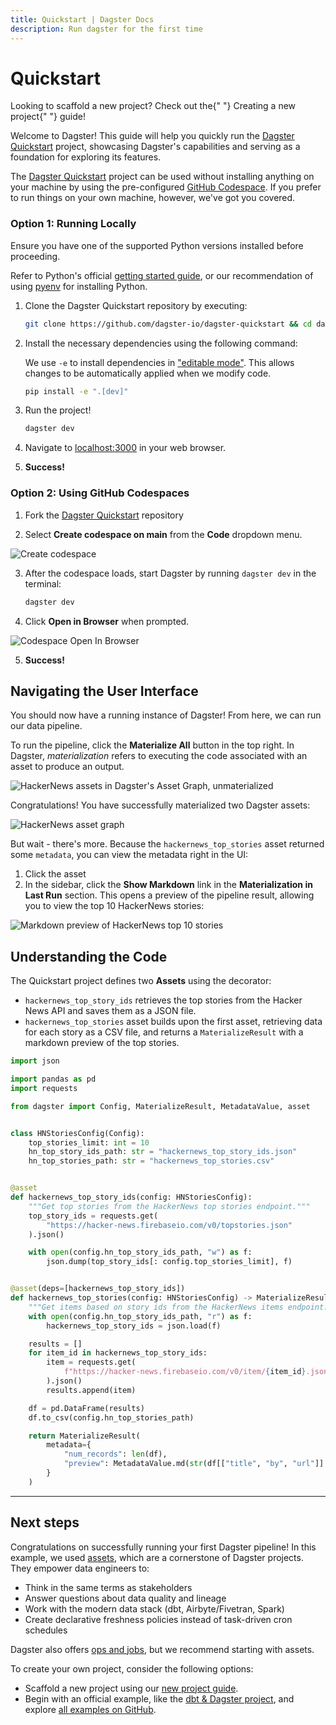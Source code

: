 ```yaml
---
title: Quickstart | Dagster Docs
description: Run dagster for the first time
---
```


# Quickstart

<Note>
  Looking to scaffold a new project? Check out the{" "}
  <Link href="/getting-started/create-new-project">Creating a new project</Link>{" "}
  guide!
</Note>

Welcome to Dagster! This guide will help you quickly run the [Dagster Quickstart](https://github.com/dagster-io/dagster-quickstart) project, showcasing Dagster's capabilities and serving as a foundation for exploring its features.

The [Dagster Quickstart](https://github.com/dagster-io/dagster-quickstart) project can be used without installing anything on your machine by using the pre-configured [GitHub Codespace](https://github.com/features/codespaces). If you prefer to run things on your own machine, however, we've got you covered.

<TabGroup>
<TabItem name="Option 1: Running locally">

### Option 1: Running Locally

<DagsterVersion />

Ensure you have one of the supported Python versions installed before proceeding.

Refer to Python's official <a href="https://www.python.org/about/gettingstarted/">getting started guide</a>, or our recommendation of using <a href="https://github.com/pyenv/pyenv?tab=readme-ov-file#installation">pyenv</a> for installing Python.

1. Clone the Dagster Quickstart repository by executing:

   ```bash
   git clone https://github.com/dagster-io/dagster-quickstart && cd dagster-quickstart
   ```

2. Install the necessary dependencies using the following command:

   We use `-e` to install dependencies in ["editable mode"](https://pip.pypa.io/en/latest/topics/local-project-installs/#editable-installs). This allows changes to be automatically applied when we modify code.

   ```bash
   pip install -e ".[dev]"
   ```

3. Run the project!

   ```bash
   dagster dev
   ```

4. Navigate to <a href="localhost:3000">localhost:3000</a> in your web browser.

5. **Success!**

</TabItem>
<TabItem name="Option 2: Using GitHub Codespaces">

### Option 2: Using GitHub Codespaces

1. Fork the [Dagster Quickstart](https://github.com/dagster-io/dagster-quickstart) repository

2. Select **Create codespace on main** from the **Code** dropdown menu.

<Image
width={400}
height={400}
alt="Create codespace"
src="/images/getting-started/quickstart/github-codespace-create.png"
/>

3. After the codespace loads, start Dagster by running `dagster dev` in the terminal:

   ```bash
   dagster dev
   ```

4. Click **Open in Browser** when prompted.

<Image
width={400}
height={300}
alt="Codespace Open In Browser"
src="/images/getting-started/quickstart/github-codespace-open-in-browser.png"
/>

5. **Success!**

</TabItem>
</TabGroup>

## Navigating the User Interface

You should now have a running instance of Dagster! From here, we can run our data pipeline.

To run the pipeline, click the **Materialize All** button in the top right. In Dagster, _materialization_ refers to executing the code associated with an asset to produce an output.

<Image
alt="HackerNews assets in Dagster's Asset Graph, unmaterialized"
src="/images/getting-started/quickstart/quickstart-unmaterialized.png"
width={2000}
height={816}
/>

Congratulations! You have successfully materialized two Dagster assets:

<Image
alt="HackerNews asset graph"
src="/images/getting-started/quickstart/quickstart.png"
width={2000}
height={1956}
/>

But wait - there's more. Because the `hackernews_top_stories` asset returned some `metadata`, you can view the metadata right in the UI:

1. Click the asset
2. In the sidebar, click the **Show Markdown** link in the **Materialization in Last Run** section. This opens a preview of the pipeline result, allowing you to view the top 10 HackerNews stories:

<Image
alt="Markdown preview of HackerNews top 10 stories"
src="/images/getting-started/quickstart/hn-preview.png"
width={2000}
height={1754}
/>

## Understanding the Code

The Quickstart project defines two **Assets** using the <PyObject object="asset" decorator /> decorator:

- `hackernews_top_story_ids` retrieves the top stories from the Hacker News API and saves them as a JSON file.
- `hackernews_top_stories` asset builds upon the first asset, retrieving data for each story as a CSV file, and returns a `MaterializeResult` with a markdown preview of the top stories.

```python file=/getting-started/quickstart/assets.py
import json

import pandas as pd
import requests

from dagster import Config, MaterializeResult, MetadataValue, asset


class HNStoriesConfig(Config):
    top_stories_limit: int = 10
    hn_top_story_ids_path: str = "hackernews_top_story_ids.json"
    hn_top_stories_path: str = "hackernews_top_stories.csv"


@asset
def hackernews_top_story_ids(config: HNStoriesConfig):
    """Get top stories from the HackerNews top stories endpoint."""
    top_story_ids = requests.get(
        "https://hacker-news.firebaseio.com/v0/topstories.json"
    ).json()

    with open(config.hn_top_story_ids_path, "w") as f:
        json.dump(top_story_ids[: config.top_stories_limit], f)


@asset(deps=[hackernews_top_story_ids])
def hackernews_top_stories(config: HNStoriesConfig) -> MaterializeResult:
    """Get items based on story ids from the HackerNews items endpoint."""
    with open(config.hn_top_story_ids_path, "r") as f:
        hackernews_top_story_ids = json.load(f)

    results = []
    for item_id in hackernews_top_story_ids:
        item = requests.get(
            f"https://hacker-news.firebaseio.com/v0/item/{item_id}.json"
        ).json()
        results.append(item)

    df = pd.DataFrame(results)
    df.to_csv(config.hn_top_stories_path)

    return MaterializeResult(
        metadata={
            "num_records": len(df),
            "preview": MetadataValue.md(str(df[["title", "by", "url"]].to_markdown())),
        }
    )
```

---

## Next steps

Congratulations on successfully running your first Dagster pipeline! In this example, we used [assets](/tutorial), which are a cornerstone of Dagster projects. They empower data engineers to:

- Think in the same terms as stakeholders
- Answer questions about data quality and lineage
- Work with the modern data stack (dbt, Airbyte/Fivetran, Spark)
- Create declarative freshness policies instead of task-driven cron schedules

Dagster also offers [ops and jobs](/guides/dagster/intro-to-ops-jobs), but we recommend starting with assets.

To create your own project, consider the following options:

- Scaffold a new project using our [new project guide](/getting-started/create-new-project).
- Begin with an official example, like the [dbt & Dagster project](/integrations/dbt/using-dbt-with-dagster), and explore [all examples on GitHub](https://github.com/dagster-io/dagster/tree/master/examples).
